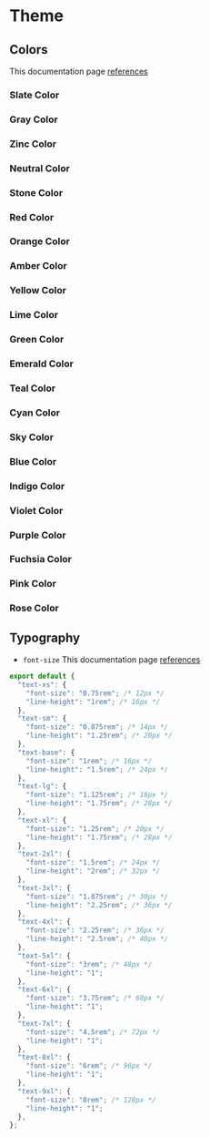 

<Meta title="UI Docs / Theme" description="The default theme." />

# Theme

## Colors
This documentation page [references](https://tailwindcss.com/docs/customizing-colors)

### Slate Color
<Palette name="slate" />

### Gray Color
<Palette name="gray" />

### Zinc Color
<Palette name="zinc" />

### Neutral Color
<Palette name="neutral" />

### Stone Color
<Palette name="stone" />

### Red Color
<Palette name="red" />

### Orange Color
<Palette name="orange" />

### Amber Color
<Palette name="amber" />

### Yellow Color
<Palette name="yellow" />

### Lime Color
<Palette name="lime" />

### Green Color
<Palette name="green" />

### Emerald Color
<Palette name="emerald" />

### Teal Color
<Palette name="teal" />

### Cyan Color
<Palette name="cyan" />

### Sky Color
<Palette name="sky" />

### Blue Color
<Palette name="blue" />

### Indigo Color
<Palette name="indigo" />

### Violet Color
<Palette name="violet" />

### Purple Color
<Palette name="purple" />

### Fuchsia Color
<Palette name="fuchsia" />

### Pink Color
<Palette name="pink" />

### Rose Color
<Palette name="rose" />

## Typography

- `font-size`
This documentation page [references](https://tailwindcss.com/docs/font-size)

```js
export default {
  "text-xs": {
    "font-size": "0.75rem"; /* 12px */
    "line-height": "1rem"; /* 16px */
  },
  "text-sm": {
    "font-size": "0.875rem"; /* 14px */
    "line-height": "1.25rem"; /* 20px */
  },
  "text-base": {
    "font-size": "1rem"; /* 16px */
    "line-height": "1.5rem"; /* 24px */
  },
  "text-lg": {
    "font-size": "1.125rem"; /* 18px */
    "line-height": "1.75rem"; /* 28px */
  },
  "text-xl": {
    "font-size": "1.25rem"; /* 20px */
    "line-height": "1.75rem"; /* 28px */
  },
  "text-2xl": {
    "font-size": "1.5rem"; /* 24px */
    "line-height": "2rem"; /* 32px */
  },
  "text-3xl": {
    "font-size": "1.875rem"; /* 30px */
    "line-height": "2.25rem"; /* 36px */
  },
  "text-4xl": {
    "font-size": "2.25rem"; /* 36px */
    "line-height": "2.5rem"; /* 40px */
  },
  "text-5xl": {
    "font-size": "3rem"; /* 48px */
    "line-height": "1";
  },
  "text-6xl": {
    "font-size": "3.75rem"; /* 60px */
    "line-height": "1";
  },
  "text-7xl": {
    "font-size": "4.5rem"; /* 72px */
    "line-height": "1";
  },
  "text-8xl": {
    "font-size": "6rem"; /* 96px */
    "line-height": "1";
  },
  "text-9xl": {
    "font-size": "8rem"; /* 128px */
    "line-height": "1";
  },
};
```